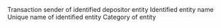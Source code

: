 <ParamField path="tx_from">
Transaction sender of identified depositor entity
</ParamField>
<ParamField path="entity">
Identified entity name
</ParamField>
<ParamField path="entity_unique_name">
Unique name of identified entity
</ParamField>
<ParamField path="category">
Category of entity
</ParamField>
